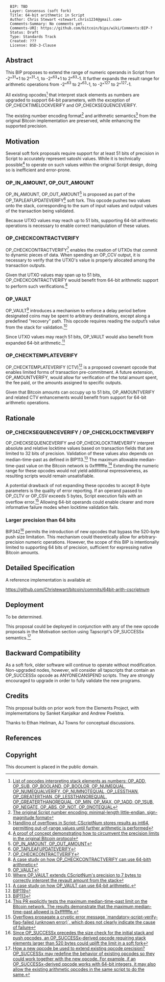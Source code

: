 <pre>
  BIP: TBD
  Layer: Consensus (soft fork)
  Title: 64-bit arithmetic in Script
  Author: Chris Stewart <stewart.chris1234@gmail.com>
  Comments-Summary: No comments yet.
  Comments-URI: https://github.com/bitcoin/bips/wiki/Comments:BIP-?
  Status: Draft
  Type: Standards Track
  Created: ???
  License: BSD-3-Clause
</pre>

==Abstract==

This BIP proposes to extend the range of numeric operands in Script from -2^<sup>31</sup>+1 to 2^<sup>31</sup>-1, to -2^<sup>63</sup>+1 to 2^<sup>63</sup>-1.
It further expands the result range for arithmetic operations from -2^<sup>63</sup> to 2^<sup>63</sup>-1, to -2^<sup>127</sup> to 2^<sup>127</sup>-1.

All existing opcodes<ref>[https://github.com/bitcoin/bitcoin/blob/223fc24c4ebc8dbaecf59ccd36e49193b58d422b/src/script/interpreter.cpp#L944 List of opcodes interpreting stack elements as numbers: OP_ADD, OP_SUB, OP_BOOLAND, OP_BOOLOR, OP_NUMEQUAL, OP_NUMEQUALVERIFY, OP_NUMNOTEQUAL, OP_LESSTHAN, OP_GREATERTHAN, OP_LESSTHANOREQUAL, OP_GREATERTHANOREQUAL, OP_MIN, OP_MAX, OP_1ADD, OP_1SUB, OP_NEGATE, OP_ABS, OP_NOT, OP_0NOTEQUAL]</ref> 
that interpret stack elements as numbers are upgraded to support 64-bit parameters, with the exception of OP_CHECKTIMELOCKVERIFY and OP_CHECKSEQUENCEVERIFY.

The existing number encoding format<ref>[https://delvingbitcoin.org/t/64-bit-arithmetic-soft-fork/397/6?u=chris_stewart_5 The original Script number encoding: minimal-length little-endian, sign-magnitude format]</ref> 
and arithmetic semantics<ref>[https://github.com/bitcoin/bitcoin/blob/257fd27e4bb7dfd71e5f9f4dd2db34ff5a7ad957/src/script/script.h#L231 Handling of overflows in Script: CScriptNum stores results as int64, permitting out-of-range values until further arithmetic is performed]</ref> 
from the original Bitcoin implementation are preserved, while enhancing the supported precision.

==Motivation==

Several soft fork proposals require support for at least 51 bits of precision in Script to accurately represent satoshi values.
While it is technically possible<ref>[https://rusty.ozlabs.org/2023/10/22/amounts-in-script.html A proof of concept demonstrating how to circumvent the precision limits in the original Bitcoin protocol]</ref>
to operate on such values within the original Script design, doing so is inefficient and error-prone.

===OP_IN_AMOUNT, OP_OUT_AMOUNT===

OP_IN_AMOUNT, OP_OUT_AMOUNT<ref>[https://delvingbitcoin.org/t/op-inout-amount/549/3 OP_IN_AMOUNT, OP_OUT_AMOUNT]</ref> is proposed as part of the OP_TAPLEAFUPDATEVERIFY<ref>[https://gnusha.org/pi/bitcoindev/20210909064138.GA22496@erisian.com.au/ OP_TAPLEAFUPDATEVERIFY]</ref> soft fork.
This opcode pushes two values onto the stack, corresponding to the sum of input values and output values of the transaction being validated.

Because UTXO values may reach up to 51 bits, supporting 64-bit arithmetic operations is necessary to enable correct manipulation of these values.

===OP_CHECKCONTRACTVERIFY===

OP_CHECKCONTRACTVERIFY<ref>[https://github.com/bitcoin/bips/pull/1793 OP_CHECKCONTRACTVERIFY]</ref> enables the creation of UTXOs that commit to dynamic pieces of data.
When spending an OP_CCV output, it is necessary to verify that the UTXO's value is properly allocated among the transaction outputs.

Given that UTXO values may span up to 51 bits, OP_CHECKCONTRACTVERIFY would benefit from 64-bit arithmetic support to perform such verifications.<ref>[https://delvingbitcoin.org/t/op-inout-amount/549/5?u=chris_stewart_5 A case study on how OP_CHECKCONTRACTVERIFY can use 64-bith arithmetic]</ref>

===OP_VAULT===

OP_VAULT<ref>[https://github.com/bitcoin/bips/blob/master/bip-0345.mediawiki OP_VAULT]</ref> introduces a mechanism to enforce a delay period before designated coins may be spent to arbitrary destinations, except along a predefined "recovery" path.
This opcode requires reading the output’s value from the stack for validation.<ref>[https://github.com/bitcoin-inquisition/bitcoin/pull/21/files#diff-a0337ffd7259e8c7c9a7786d6dbd420c80abfa1afdb34ebae3261109d9ae3c19R1377 Where OP_VAULT extends CScriptNum's precision to 7 bytes to correctly interpret the revault amount from the stack]</ref>

Since UTXO values may reach 51 bits, OP_VAULT would also benefit from expanded 64-bit arithmetic.<ref>[https://delvingbitcoin.org/t/op-inout-amount/549/4 A case study on how OP_VAULT can use 64-bit arithmetic.]</ref>

===OP_CHECKTEMPLATEVERIFY===

OP_CHECKTEMPLATEVERIFY (CTV)<ref>[https://github.com/bitcoin/bips/blob/master/bip-0119.mediawiki#user-content-OP_AMOUNTVERIFY BIP119]</ref> is a proposed covenant opcode that enables limited forms of transaction pre-commitment.
A future extension, OP_AMOUNTVERIFY, would allow for verification of the total amount spent, the fee paid, or the amounts assigned to specific outputs.

Given that Bitcoin amounts can occupy up to 51 bits, OP_AMOUNTVERIFY and related CTV enhancements would benefit from support for 64-bit arithmetic operations.

==Rationale==

===OP_CHECKSEQUENCEVERIFY / OP_CHECKLOCKTIMEVERIFY===

OP_CHECKSEQUENCEVERIFY and OP_CHECKLOCKTIMEVERIFY interpret absolute and relative locktime values based on transaction fields that are limited to 32 bits of precision.
Validation of these values also depends on median-time-past as defined in BIP113.<ref>[https://github.com/bitcoin/bips/blob/master/bip-0113.mediawiki BIP113]</ref>
The maximum allowable median-time-past value on the Bitcoin network is 0xfffffffe.<ref>[https://github.com/bitcoin/bitcoin/pull/32229 This PR explicitly tests the maximum median-time-past limit on the Bitcoin network. The results demonstrate that the maximum median-time-past allowed is 0xfffffffe.]</ref>
Extending the numeric range for these opcodes would not yield additional expressiveness, as resulting scripts would remain unsatisfiable.

A potential drawback of not expanding these opcodes to accept 8-byte parameters is the quality of error reporting.
If an operand passed to OP_CLTV or OP_CSV exceeds 5 bytes, Script execution fails with an overflow error.<ref>[https://delvingbitcoin.org/t/overflow-handling-in-script/1549#p-4652-background-3 Overflows propagate a cryptic error message `mandatory-script-verify-flag-failed (unknown error)`, which does not clearly indicate the cause of failure]</ref>
Allowing 64-bit operands could enable clearer and more informative failure modes when locktime validation fails.

===Larger precision than 64 bits===

BIP342<ref>[https://github.com/bitcoin/bips/blob/master/bip-0342.mediawiki Since OP_SUCCESSx precedes the size check for the initial stack and push opcodes, an OP_SUCCESSx-derived opcode requiring stack elements larger than 520 bytes could uplift the limit in a soft fork]</ref>
permits the introduction of new opcodes that bypass the 520-byte push size limitation.
This mechanism could theoretically allow for arbitrary-precision numeric operations.
However, the scope of this BIP is intentionally limited to supporting 64 bits of precision, sufficient for expressing native Bitcoin amounts.

==Detailed Specification==

A reference implementation is available at:

https://github.com/Christewart/bitcoin/commits/64bit-arith-cscriptnum

==Deployment==

To be determined.

This proposal could be deployed in conjunction with any of the new opcode proposals in the Motivation section using Tapscript's OP_SUCCESSx semantics.<ref>[https://github.com/bitcoin/bips/blob/master/bip-0342.mediawiki#cite_note-1 How a new opcode be used to extend existing opcode precision? OP_SUCCESSx may redefine the behavior of existing opcodes so they could work together with the new opcode. For example, if an OP_SUCCESSx-derived opcode works with 64-bit integers, it may also allow the existing arithmetic opcodes in the same script to do the same.]</ref>

==Backward Compatibility==

As a soft fork, older software will continue to operate without modification.
Non-upgraded nodes, however, will consider all tapscripts that contain an OP_SUCCESSx opcode as ANYONECANSPEND scripts.
They are strongly encouraged to upgrade in order to fully validate the new programs.

==Credits==

This proposal builds on prior work from the Elements Project, with implementations by Sanket Kanjalkar and Andrew Poelstra.

Thanks to Ethan Heilman, AJ Towns for conceptual discussions.

==References==

<references />

==Copyright==

This document is placed in the public domain.